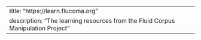 ---
title: "https://learn.flucoma.org"
description: "The learning resources from the Fluid Corpus Manipulation Project"
---